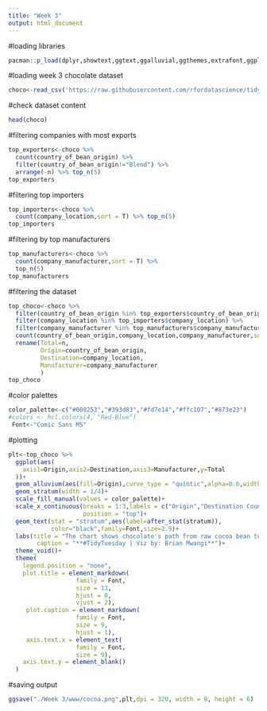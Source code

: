 ```yaml
---
title: "Week 3"
output: html_document
---
```


#loading libraries
```r
pacman::p_load(dplyr,showtext,ggtext,ggalluvial,ggthemes,extrafont,ggplot2)


```

#loading week 3 chocolate dataset
```r
choco<-read_csv('https://raw.githubusercontent.com/rfordatascience/tidytuesday/master/data/2022/2022-01-18/chocolate.csv')
```

#check dataset content
```r
head(choco)
```
#filtering companies with most exports
```r
top_exporters<-choco %>% 
  count(country_of_bean_origin) %>%
  filter(country_of_bean_origin!="Blend") %>%
  arrange(-n) %>% top_n(5)
top_exporters
```

#filtering top importers
```r
top_importers<-choco %>% 
  count(company_location,sort = T) %>% top_n(5)
top_importers
```
#filtering by top manufacturers
```r
top_manufacturers<-choco %>% 
  count(company_manufacturer,sort = T) %>%
  top_n(5)
top_manufacturers
```

#filtering the dataset
```r
top_choco<-choco %>%
  filter(country_of_bean_origin %in% top_exporters$country_of_bean_origin) %>%
  filter(company_location %in% top_importers$company_location) %>%
  filter(company_manufacturer %in% top_manufacturers$company_manufacturer) %>%
  count(country_of_bean_origin,company_location,company_manufacturer,sort = T) %>%
  rename(Total=n,
         Origin=country_of_bean_origin,
         Destination=company_location,
         Manufacturer=company_manufacturer
         )
top_choco
```

#color palettes
```r
color_palette<-c("#008253","#393d83","#fd7e14","#ffc107","#873e23")
#colors <- hcl.colors(4, "Red-Blue")
 Font<-"Comic Sans MS"
```

#plotting
```r
plt<-top_choco %>%
  ggplot(aes(
    axis1=Origin,axis2=Destination,axis3=Manufacturer,y=Total
  ))+
  geom_alluvium(aes(fill=Origin),curve_type = "quintic",alpha=0.6,width = 1/12)+
  geom_stratum(width = 1/4)+
  scale_fill_manual(values = color_palette)+
  scale_x_continuous(breaks = 1:3,labels = c("Origin","Destination Country","Company"),
                     position = "top")+
  geom_text(stat = "stratum",aes(label=after_stat(stratum)),
            color="black",family=Font,size=2.9)+
  labs(title = "The chart shows chocolate's path from raw cocoa bean to the chocolate bar for top exporters<p>, importers and manufactuting companies.",
        caption = "**#TidyTuesday | Viz by: Brian Mwangi**")+
  theme_void()+
  theme(
    legend.position = "none",
    plot.title = element_markdown(            
                   family = Font,            
                   size = 13,                
                   hjust = 0,                
                   vjust = 2), 
     plot.caption = element_markdown(         
                   family = Font,            
                   size = 9,                 
                   hjust = 1), 
     axis.text.x = element_text(              
                   family = Font,            
                   size = 9),
    axis.text.y = element_blank()
  )

```
#saving output
```r
ggsave("./Week 3/www/cocoa.png",plt,dpi = 320, width = 8, height = 6)
```


